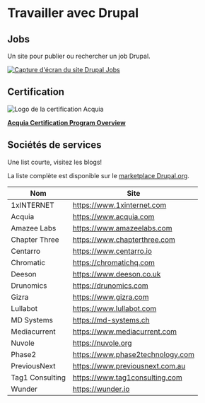 # Travailler avec Drupal

## Jobs

Un site pour publier ou rechercher un job Drupal.

[![Capture d'écran du site Drupal Jobs](/assets/images/docs/drupal-jobs.png)](https://jobs.drupal.org/)

## Certification

![Logo de la certification Acquia](/assets/images/docs/acquia-certification.png)

**[Acquia Certification Program Overview](https://www.acquia.com/customer-success/learning-services/acquia-certification-program-overview)**

## Sociétés de services

Une list courte, visitez les blogs!

La liste complète est disponible sur le [marketplace Drupal.org](https://www.drupal.org/drupal-services).


| Nom             | Site                              |
| --------------- | -------------------------------- |
| 1xINTERNET      | https://www.1xinternet.com       |
| Acquia          | https://www.acquia.com           |
| Amazee Labs     | https://www.amazeelabs.com       |
| Chapter Three   | https://www.chapterthree.com     |
| Centarro        | https://www.centarro.io          |
| Chromatic       | https://chromatichq.com          |
| Deeson          | https://www.deeson.co.uk         |
| Drunomics       | https://drunomics.com            |
| Gizra           | https://www.gizra.com            |
| Lullabot        | https://www.lullabot.com         |
| MD Systems      | https://md-systems.ch            |
| Mediacurrent    | https://www.mediacurrent.com     |
| Nuvole          | https://nuvole.org               |
| Phase2          | https://www.phase2technology.com |
| PreviousNext    | https://www.previousnext.com.au  |
| Tag1 Consulting | https://www.tag1consulting.com   |
| Wunder          | https://wunder.io                |
